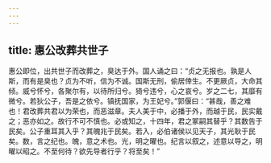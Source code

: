 ```yaml
---
---
---
```

title: 惠公改葬共世子
---


惠公即位，出共世子而改葬之，臭达于外。国人诵之曰：“贞之无报也。孰是人斯，而有是臭也？贞为不听，信为不诚。国斯无刑，偷居倖生。不更厥贞，大命其倾。威兮怀兮，各聚尔有，以待所归兮。猗兮违兮，心之哀兮。岁之二七，其靡有微兮。若狄公子，吾是之依兮。镇抚国家，为王妃兮。”郭偃曰：“甚哉，善之难也！君改葬共君以为荣也，而恶滋章。夫人美于中，必播于外，而越于民，民实戴之；恶亦如之。故行不可不慎也。必或知之，十四年，君之冢嗣其替乎？其数告于民矣。公子重耳其入乎？其魄兆于民矣。若入，必伯诸侯以见天子，其光耿于民矣。数，言之纪也。魄，意之术也。光，明之曜也。纪言以叙之，述意以导之，明曜以昭之。不至何待？欲先导者行乎？将至矣！”


